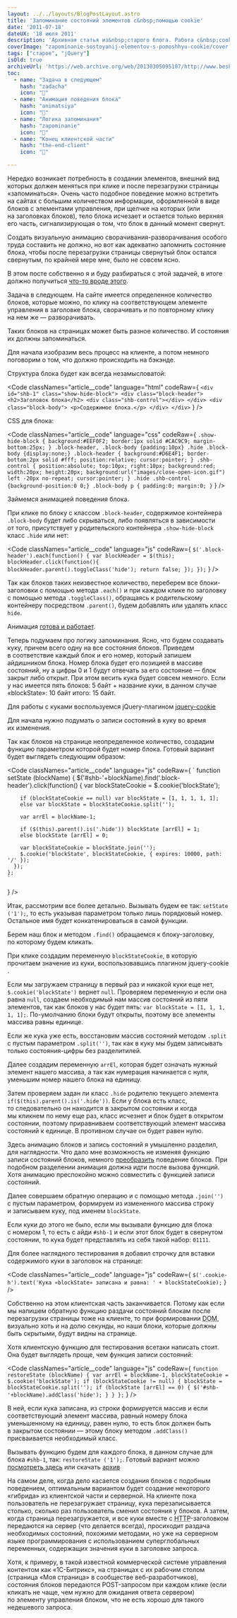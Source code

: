 ```yaml
---
layout: ../../layouts/BlogPostLayout.astro
title: 'Запоминание состояний элементов с&nbsp;помощью cookie'
date: '2011-07-18'
dateUX: '18 июля 2011'
description: 'Архивная статья из&nbsp;старого блога. Работа с&nbsp;cookie для запоминания состояний элементов на&nbsp;странице с&nbsp;помощью jQuery.'
coverImage: "zapominanie-sostoyanij-elementov-s-pomoshhyu-cookie/cover.jpg"
tags: ["старое", "jQuery"]
isOld: true
archiveUrl: 'https://web.archive.org/web/20130305095107/http://www.beskrovnyy.com/verstka/zapominanie-sostoyanij-elementov-s-pomoshhyu-cookie'
toc:
  - name: "Задача в следующем"
    hash: "zadacha"
    icon: "📄"
  - name: "Анимация поведения блока"
    hash: "animatsiya"
    icon: "📄"
  - name: "Логика запоминания"
    hash: "zapominanie"
    icon: "📄"
  - name: "Конец клиентской части"
    hash: "the-end-client"
    icon: "📄"

---
```



<p class="article__text">Нередко возникает потребность в&nbsp;создании элементов, внешний вид которых должен меняться при клике и&nbsp;после перезагрузки страницы &laquo;запоминаться&raquo;. Очень часто подобное поведение можно встретить на&nbsp;сайтах с&nbsp;большим количеством информации, оформленной в&nbsp;виде блоков с&nbsp;элементами управления, при щелчке на&nbsp;которых (или на&nbsp;заголовках блоков), тело блока исчезает и&nbsp;остается только верхняя его часть, сигнализирующая о&nbsp;том, что блок в&nbsp;данный момент свернут.</p>
<p class="article__text">Создать визуальную анимацию сворачивания-разворачивания особого труда составить не&nbsp;должно, но&nbsp;вот как адекватно запомнить состояние блока, чтобы после перезагрузки страницы свернутый блок остался свернутым, по&nbsp;крайней мере мне, было не&nbsp;совсем ясно.</p>
<p class="article__text">В&nbsp;этом посте собственно я&nbsp;и&nbsp;буду разбираться с&nbsp;этой задачей, в&nbsp;итоге должно получиться <a class="link link--info" href="https://web.archive.org/web/20130305095107/http://beskrovnyy.com/examples/cookie/index-2.html">что-то вроде этого</a>. </p>

<p id="zadacha" class="article__text article__text--anchor-target" data-anchor>Задача в&nbsp;следующем. На&nbsp;сайте имеется определенное количество блоков, которые можно, по&nbsp;клику на&nbsp;соответствующем элементе управления в&nbsp;заголовке блока, сворачивать и&nbsp;по&nbsp;повторному клику на&nbsp;нем&nbsp;же&nbsp;&mdash; разворачивать.</p>
<p class="article__text">Таких блоков на&nbsp;страницах может быть разное количество. И&nbsp;состояния их&nbsp;должны запоминаться.</p>
<p class="article__text">Для начала изобразим весь процесс на&nbsp;клиенте, а&nbsp;потом немного поговорим о&nbsp;том, что должно происходить на&nbsp;бэкэнде.</p>
<p class="article__text">Структура блока будет как всегда незамысловатой:</p>

<Code classNames="article__code" language="html" codeRaw={
    `
    <div id="shb-1" class="show-hide-block">
        <div class="block-header">
            <h2>Заголовок блока</h2>
            <div class="shb-control"></div>
        </div>
        <div class="block-body">
            <p>Содержимое блока.</p>
        </div>
    </div>
    `
} />

<p class="article__text">CSS для блока:</p>

<Code classNames="article__code" language="css" codeRaw={
    `
    .show-hide-block {
        background:#EEF0F2;
        border:1px solid #CAC9C9;
        margin-bottom:25px;
        }
        .block-header,
        .block-body {padding:10px}
        .hide .block-body {display:none;}
        .block-header {
            background:#D6E4F1;
            border-bottom:2px solid #fff;
            position:relative;
            cursor:pointer;
            }
            .shb-control {
                position:absolute;
                top:10px;
                right:10px;
                background:red;
                width:20px;
                height:20px;
                background:url("images/close-open-icon.gif") left -20px no-repeat;
                cursor:pointer;
                }
            .hide .shb-control {background-position:0 0;}
            .block-body p {
                padding:0;
                margin:0;
                }
    `
} />

<p id="animatsiya" class="article__text article__text--anchor-target" data-anchor>Займемся анимацией поведения блока.</p>
<p class="article__text">При клике по&nbsp;блоку с&nbsp;классом <code class="inline-code">.block-header</code>, содержимое контейнера <code class="inline-code">.block-body</code> будет либо скрываться, либо появляться в&nbsp;зависимости от&nbsp;того, присутствует у&nbsp;родительского контейнера <code class="inline-code">.show-hide-block</code> класс <code class="inline-code">.hide</code> или нет: </p>

<Code classNames="article__code" language="js" codeRaw={
    `
    $('.block-header').each(function() {
        var blockHeader = $(this);
        blockHeader.click(function(){
            blockHeader.parent().toggleClass('hide');
            return false;
        });
    });
    `
} />

<p class="article__text">Так как блоков таких неизвестное количество, переберем все блоки-заголовки с&nbsp;помощью метода <code class="inline-code">.each()</code> и&nbsp;при каждом клике по&nbsp;заголовку с&nbsp;помощью метода <code class="inline-code">.toggleClass()</code>, обращаясь к&nbsp;родительскому контейнеру посредством <code class="inline-code">.parent()</code>, будем добавлять или удалять класс <code class="inline-code">hide</code>. </p>

<p class="article__text">Анимация <a class="link link--info" href="https://web.archive.org/web/20130305095107/http://beskrovnyy.com/examples/cookie/index-1.html">готова и&nbsp;работает</a>. </p>

<p id="zapominanie" class="article__text article__text--anchor-target" data-anchor>Теперь подумаем про логику запоминания. Ясно, что будем создавать куку, причем всего одну на&nbsp;все состояния блоков. Приведем в&nbsp;соответствие каждый блок и&nbsp;его номер, который запишем айдишником блока. Номер блока будет его позицией в&nbsp;массиве состояний, ну&nbsp;а&nbsp;цифры 0&nbsp;и&nbsp;1&nbsp;будут отвечать за&nbsp;его состояние&nbsp;&mdash; блок закрыт либо открыт. При этом весить кука будет совсем немного. Если у&nbsp;нас имеется пять блоков: 5&nbsp;байт + название куки, в&nbsp;данном случае &laquo;blockState&raquo;: 10&nbsp;байт итого: 15&nbsp;байт.</p>

<p class="article__text">Для работы с&nbsp;куками воспользуемся jQuery-плагином <a class="link link--info" href="https://web.archive.org/web/20130305095107/http://github.com/carhartl/jquery-cookie">jquery-cookie</a></p>
<p class="article__text">Для начала нужно подумать о&nbsp;записи состояний в&nbsp;куку во&nbsp;время их&nbsp;изменения.</p>
<p class="article__text">Так как блоков на&nbsp;странице неопределенное количество, создадим функцию параметром которой будет номер блока. Готовый вариант будет выглядеть следующим образом:</p>

<Code classNames="article__code" language="js" codeRaw={
    `
    function setState (blockName) {
      $('#shb-'+blockName).find('.block-header').click(function() {
        var blockStateCookie = $.cookie('blockState');

        if (blockStateCookie == null) var blockState = [1, 1, 1, 1, 1];
        else var blockState = blockStateCookie.split('');

        var arrEl = blockName-1;

        if ($(this).parent().is('.hide')) blockState [arrEl] = 1;
        else blockState [arrEl] = 0;

        var blockStateCookie = blockState.join('');
        $.cookie('blockState', blockStateCookie, { expires: 10000, path: '/' });
      });
    };
    `
} />

<p class="article__text">Итак, рассмотрим все более детально. Вызывать будем ее&nbsp;так: <code class="inline-code">setState ('1');</code>, то&nbsp;есть указывая параметром только лишь порядковый номер. Остальное имя будет конкатенироваться в&nbsp;самой функции. </p>
<p class="article__text">Берем наш блок и&nbsp;методом <code class="inline-code">.find()</code> обращаемся к&nbsp;блоку-заголовку, по&nbsp;которому будем кликать. </p>
<p class="article__text">При клике создадим переменную <code class="inline-code">blockStateCookie</code>, в&nbsp;которую прочитаем значение из&nbsp;куки, воспользовавшись плагином jquery-cookie . </p>
<p class="article__text">Если мы&nbsp;загружаем страницу в&nbsp;первый раз и&nbsp;никакой куки еще нет, <code class="inline-code">$.cookie('blockState')</code> вернет <code class="inline-code">null</code>. Проверяем переменную и&nbsp;если она равна <code class="inline-code">null</code>, создаем необходимый нам массив состояний из&nbsp;пяти элементов, так как блоков у&nbsp;нас будет пять: <code class="inline-code">var blockState = [1, 1, 1, 1, 1];</code>. По-умолчанию блоки будут открыты, поэтому все элементы массива равны единице. </p>
<p class="article__text">Если&nbsp;же кука уже есть, восстановим массив состояний методом <code class="inline-code">.split</code> c&nbsp;пустым параметром <code class="inline-code">.split('')</code>, так как в&nbsp;куку мы&nbsp;будем записывать только состояния-цифры без разделитилей. </p>
<p class="article__text">Далее создадим переменную <code class="inline-code">arrEl</code>, которая будет означать нужный элемент нашего массива, а&nbsp;так как нумерация начинается с&nbsp;нуля, уменьшим номер нашего блока на&nbsp;единицу. </p>
<p class="article__text">Затем проверяем задан&nbsp;ли класс <code class="inline-code">.hide</code> родителю текущего элемента <code class="inline-code">if($(this).parent().is('.hide'))</code>. Если у&nbsp;блока есть класс, то&nbsp;следовательно он&nbsp;находится в&nbsp;закрытом состоянии и&nbsp;когда мы&nbsp;кликнем по&nbsp;нему еще раз, класс исчезнет и&nbsp;блок будет в&nbsp;открытом состоянии, поэтому приравниваем соответствующий элемент массива состояний к&nbsp;единице. В&nbsp;противном случае он&nbsp;будет равен нулю. </p>
<p class="article__text">Здесь анимацию блоков и&nbsp;запись состояний я&nbsp;умышленно разделил, для наглядности. Что дало мне возможность не&nbsp;изменяя функцию записи состояний блоков, немного <a class="link link--info" href="https://web.archive.org/web/20130305095107/http://beskrovnyy.com/examples/cookie/index-2.html">преобразить</a> поведение блоков. При подобном разделении анимация должна идти после вызова функций. Хотя анимацию преспокойно можно совместить с&nbsp;функцией записи состояний. </p>
<p class="article__text">Далее совершаем обратную операцию и&nbsp;с&nbsp;помощью метода <code class="inline-code">.join('')</code> с&nbsp;пустым параметром, формируем из&nbsp;измененного массива строку и&nbsp;записываем куку, под именем <code class="inline-code">blockState</code>. </p>
<p class="article__text">Если куки до&nbsp;этого не&nbsp;было, если мы&nbsp;вызывали функцию для блока с&nbsp;номером&nbsp;1, то&nbsp;есть с&nbsp;айди <code class="inline-code">#shb-1</code> и&nbsp;если этот блок будет в&nbsp;свернутом состоянии, то&nbsp;кука будет представлять из&nbsp;себя такой набор: <code class="inline-code">01111</code>. </p>
<p class="article__text">Для более наглядного тестирования я&nbsp;добавил строчку для вставки содержимого куки в&nbsp;заголовок на&nbsp;странице:</p>

<Code classNames="article__code" language="js" codeRaw={
    `
    $('.cookie-h').text('Кука «blockState» записана и равна: ' + blockStateCookie);
    `
} />

<p id="the-end-client" class="article__text article__text--anchor-target" data-anchor>Собственно на&nbsp;этом клиентская часть заканчивается. Потому как если мы&nbsp;напишем обратную функцию раздачи состояний блокам после перезагрузки страницы тоже на&nbsp;клиенте, то&nbsp;при формировании <abbr title="Document Object Model">DOM</abbr>, визуально хоть и&nbsp;на&nbsp;долю секунды, но&nbsp;наши блоки, которые должны быть скрытыми, будут видны на&nbsp;странице. </p>
<p class="article__text">Хотя клиентскую функцию для тестирования всетаки написать стоит. Она будет выглядеть проще, чем функция записи состояний:</p>

<Code classNames="article__code" language="js" codeRaw={
    `
    function restoreState (blockName) {
        var arrEl = blockName-1,
            blockStateCookie = $.cookie('blockState');
        if (blockStateCookie != null) {
            blockState = blockStateCookie.split('');
            if (blockState [arrEl] == 0) {
                $('#shb-'+blockName).addClass('hide');
            }
        }
    };
    `
} />

<p class="article__text">В&nbsp;ней, если кука записана, из&nbsp;строки формируется массив и&nbsp;если соответствующий элемент массива, равный номеру блока уменьшенному на&nbsp;единицу, равен нулю, то&nbsp;есть блок должен быть в&nbsp;закрытом состоянии&nbsp;&mdash; этому блоку методом <code class="inline-code">.addClass()</code> присваивается необходимый класс. </p>

<p class="article__text">Вызывать функцию будем для каждого блока, в&nbsp;данном случае для блока <code class="inline-code">#shb-1</code>, так: <code class="inline-code">restoreState ('1');</code>. Готовый вариант можно <a class="link link--info" href="https://web.archive.org/web/20130305095107/http://beskrovnyy.com/examples/cookie/">посмотреть здесь</a> или скачать <a class="link link--info" href="https://web.archive.org/web/20130305095107/http://beskrovnyy.com/examples/cookie/cookie.zip">архив</a></p>

<p class="article__text">На&nbsp;самом деле, когда дело касается создания блоков с&nbsp;подобным поведением, оптимальным вариантом будет создание некоторого &laquo;гибрида&raquo; из&nbsp;клиентской части и&nbsp;серверной. На&nbsp;клиенте пока пользователь не&nbsp;перезагружает страницу, кука перезаписывается столько, сколько раз пользователь сменил состояния у&nbsp;блоков. А&nbsp;затем, когда страница перезагружается, и&nbsp;все куки вместе с&nbsp;<abbr title=" HyperText Transfer Protocol">HTTP</abbr>-заголовком передаются на&nbsp;сервер (что делается всегда), просиходит раздача необходимых состояний, похожими методами, но&nbsp;уже на&nbsp;серверном языке программирования с&nbsp;использованием суперглобальных переменных, содержащих значения куки в&nbsp;заголовке запроса. </p>
<p class="article__text">Хотя, к&nbsp;примеру, в&nbsp;такой известной коммерческой системе управления контентом как &laquo;1С-Битрикс&raquo;, на&nbsp;страницах с&nbsp;их&nbsp;рабочим столом (страница &laquo;Моя страница&raquo; в&nbsp;сообществе веб-разработчиков), состояния блоков передаются POST-запросом при каждом клике (если кликать не&nbsp;чаще, чем нужно для ожидания ответа сервером) по&nbsp;элементу управления блоком, что не&nbsp;есть хорошо для такого недешевого запроса.</p>



